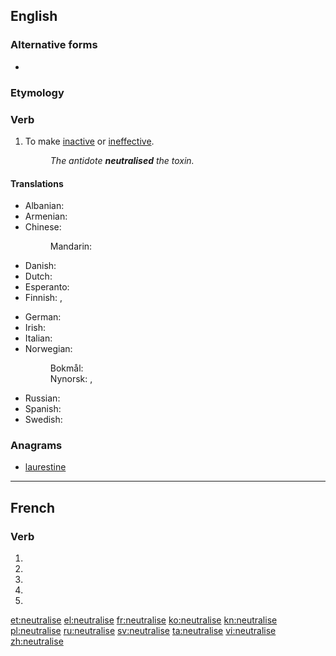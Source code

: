 {{also|neutralisé}}
==English==

===Alternative forms===
* {{l|en|neutralize}} {{qualifier|American}}

===Etymology===
{{suffix|neutral|ise}}

===Verb===
{{en-verb|neutralis|ing}}

# To make [[inactive]] or [[ineffective]].
#: ''The antidote '''neutralised''' the toxin.''

====Translations====
{{trans-top|to make inactive or ineffective}}
* Albanian: {{t+|sq|asnjanësoj}}
* Armenian: {{t-|hy|չեզոքացնել|tr=čezok’ac’nel|sc=Armn}}
* Chinese:
*: Mandarin: {{t|cmn|中和|sc=Hani}}
* Danish: {{t-|da|neutralisere}}
* Dutch: {{t+|nl|neutraliseren}}
* Esperanto: {{t-|eo|neŭtraligi}}
* Finnish: {{t+|fi|neutraloida}}, {{t+|fi|neutralisoida}}
{{trans-mid}}
* German: {{t-|de|neutralisieren}}
* Irish: {{t-|ga|neodraigh}}
* Italian: {{t+|it|neutralizzare}}
* Norwegian:
*: Bokmål: {{t-|no|nøytralisere}}
*: Nynorsk: {{t-|nn|nøytralisere}}, {{t-|nn|nøytralisera}} 
* Russian: {{t-|ru|нейтрализировать|tr=nejtralizírovat’|sc=Cyrl}}
* Spanish: {{t-|es|neutralizar}}
* Swedish: {{t+|sv|neutralisera}}
{{trans-bottom}}

===Anagrams===
* [[laurestine#English|laurestine]]

----

==French==

===Verb===
{{fr-verb-form}}

# {{conjugation of|neutraliser||1|s|pres|ind|lang=fr}}
# {{conjugation of|neutraliser||3|s|pres|ind|lang=fr}}
# {{conjugation of|neutraliser||1|s|pres|sub|lang=fr}}
# {{conjugation of|neutraliser||1|s|pres|sub|lang=fr}}
# {{conjugation of|neutraliser||2|s|imp|lang=fr}}

[[et:neutralise]]
[[el:neutralise]]
[[fr:neutralise]]
[[ko:neutralise]]
[[kn:neutralise]]
[[pl:neutralise]]
[[ru:neutralise]]
[[sv:neutralise]]
[[ta:neutralise]]
[[vi:neutralise]]
[[zh:neutralise]]